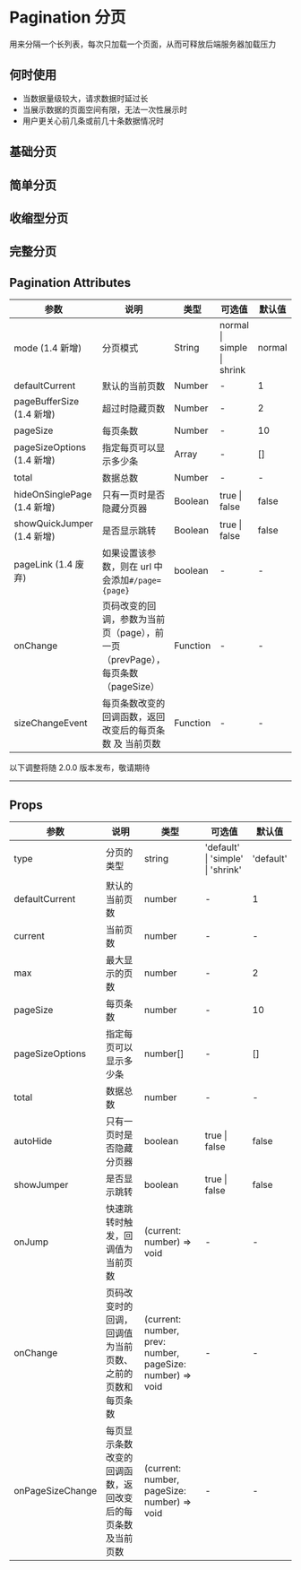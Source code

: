# Pagination 分页

用来分隔一个长列表，每次只加载一个页面，从而可释放后端服务器加载压力

## 何时使用

- 当数据量级较大，请求数据时延过长
- 当展示数据的页面空间有限，无法一次性展示时
- 用户更关心前几条或前几十条数据情况时

## 基础分页


<DemoBase />

## 简单分页


<DemoEasy />

## 收缩型分页


<DemoShrink />

## 完整分页


<DemoIntack />

## Pagination Attributes

| 参数                        | 说明                                                                           | 类型     | 可选值                     | 默认值 |
| --------------------------- | ------------------------------------------------------------------------------ | -------- | -------------------------- | ------ |
| mode (1.4 新增)             | 分页模式                                                                       | String   | normal \| simple \| shrink | normal |
| defaultCurrent              | 默认的当前页数                                                                 | Number   | -                          | 1      |
| pageBufferSize (1.4 新增)   | 超过时隐藏页数                                                                 | Number   | -                          | 2      |
| pageSize                    | 每页条数                                                                       | Number   | -                          | 10     |
| pageSizeOptions (1.4 新增)  | 指定每页可以显示多少条                                                         | Array    | -                          | []     |
| total                       | 数据总数                                                                       | Number   | -                          | -      |
| hideOnSinglePage (1.4 新增) | 只有一页时是否隐藏分页器                                                       | Boolean  | true \| false              | false  |
| showQuickJumper (1.4 新增)  | 是否显示跳转                                                                   | Boolean  | true \| false              | false  |
| pageLink (1.4 废弃)         | 如果设置该参数，则在 url 中会添加`#/page={page}`                               | boolean  | -                          | -      |
| onChange                    | 页码改变的回调，参数为当前页（page），前一页（prevPage），每页条数（pageSize） | Function | -                          | -      | - |
| sizeChangeEvent             | 每页条数改变的回调函数，返回 改变后的每页条数 及 当前页数                      | Function | -                          | -      | - |

<div style={{ position: 'relative' }}>
  <span
    style={{
      position: 'absolute',
      background: '#fff',
      left: '50%',
      transform: 'translate(-50%, -50%)',
      fontSize: '14px',
      padding: 8,
      color: '#999'
    }}
  >
    以下调整将随 2.0.0 版本发布，敬请期待
  </span>
  <hr
    style={{ marginTop: 50, marginBottom: 20, border: '0.5px dashed #c8c8c8' }}
  />
</div>

## Props

| 参数             | 说明                                                       | 类型                                                      | 可选值                            | 默认值    |
| ---------------- | ---------------------------------------------------------- | --------------------------------------------------------- | --------------------------------- | --------- |
| type             | 分页的类型                                                 | string                                                    | 'default' \| 'simple' \| 'shrink' | 'default' |
| defaultCurrent   | 默认的当前页数                                             | number                                                    | -                                 | 1         |
| current          | 当前页数                                                   | number                                                    | -                                 | -         |
| max              | 最大显示的页数                                             | number                                                    | -                                 | 2         |
| pageSize         | 每页条数                                                   | number                                                    | -                                 | 10        |
| pageSizeOptions  | 指定每页可以显示多少条                                     | number[]                                                  | -                                 | []        |
| total            | 数据总数                                                   | number                                                    | -                                 | -         |
| autoHide         | 只有一页时是否隐藏分页器                                   | boolean                                                   | true \| false                     | false     |
| showJumper       | 是否显示跳转                                               | boolean                                                   | true \| false                     | false     |
| onJump           | 快速跳转时触发，回调值为当前页数                           | (current: number) => void                                 | -                                 | -         |
| onChange         | 页码改变时的回调，回调值为当前页数、之前的页数和每页条数   | (current: number, prev: number, pageSize: number) => void | -                                 | -         | - |
| onPageSizeChange | 每页显示条数改变的回调函数，返回改变后的每页条数及当前页数 | (current: number, pageSize: number) => void               | -                                 | -         | - |
